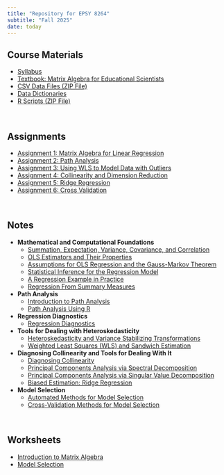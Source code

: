 ```yaml
---
title: "Repository for EPSY 8264"
subtitle: "Fall 2025"
date: today
---
```





## Course Materials

<nav aria-label="materials">
- [Syllabus](https://docs.google.com/document/d/1EgJKuDkiIARgaHWutzh97DvgT9mlOwIwjMhZks1cngA/edit?usp=sharing)
- [Textbook: Matrix Algebra for Educational Scientists](https://zief0002.github.io/matrix-algebra/)
- [CSV Data Files (ZIP File)](https://github.com/zief0002/symmetrical-fiesta/raw/refs/heads/main/files/data.zip)
- [Data Dictionaries](https://docs.google.com/document/d/1u-nQvGTRs-kL6OA4LxYYZyPytV_98v9vhmDUG7Xk0dw/edit?usp=drive_link)
- [R Scripts (ZIP File)](https://github.com/zief0002/symmetrical-fiesta/raw/refs/heads/main/files/R%20Scripts.zip)
</nav>

<br />


## Assignments

<nav aria-label="assignments">
- [Assignment 1: Matrix Algebra for Linear Regression](https://docs.google.com/document/d/1ZXfV635WEZ95Y1nICSLlMT_i5k1AyrrChE_pRQMKwGU/edit?usp=sharing)
- [Assignment 2: Path Analysis](https://docs.google.com/document/d/11EzuqiQZMmFzzonJ70YLru3qC7Wh80iCL7-JUmasdPA/edit?usp=sharing)
<!-- - [~~Assignment 3: Regression Diagnostics~~]() -->
- [Assignment 3: Using WLS to Model Data with Outliers](https://docs.google.com/document/d/1RDBLk8hB97CuG-hdj3I46Nwc2bQgeQSyI1dCIVTByl8/edit?usp=sharing)
- [Assignment 4: Collinearity and Dimension Reduction](https://docs.google.com/document/d/1Y1Bn3ynGod8jjQbMSCyLA8ypgOVKO4s41eExpDVYDX4/edit?usp=sharing)
- [Assignment 5: Ridge Regression](https://docs.google.com/document/d/1ZCRsM3VJPf_Ur5O52XVMAcPKIarqh99woxY2TuWpGBY/edit?usp=sharing)
- [Assignment 6: Cross Validation](https://docs.google.com/document/d/1qi2w9hGZ8kle4-Jri58cyjvR4-zdr8gob41nF2YtMNQ/edit?usp=sharing)
</nav>

<br />


## Notes

<nav aria-label="notes">
- **Mathematical and Computational Foundations**
  + [Summation, Expectation, Variance, Covariance, and Correlation](notes/01-01-summation-expectation.html) 
  + [OLS Estimators and Their Properties](notes/01-02-ols-estimators-and-their-properties.html)
  + [Assumptions for OLS Regression and the Gauss-Markov Theorem](notes/01-03-assumptions-and-gauss-markov-theorem.html)
  + [Statistical Inference for the Regression Model](notes/01-04-statistical-inference-for-the-regression-model.html) 
  + [A Regression Example in Practice](notes/01-05-regression-example.html) 
  + [Regression From Summary Measures](notes/01-06-regression-from-summary-measures.html)
- **Path Analysis**
  + [Introduction to Path Analysis](notes/02-01-intro-to-path-analysis.html)
  + [Path Analysis Using R](notes/02-02-path-analysis-using-r.html)
- **Regression Diagnostics**
  + [Regression Diagnostics](notes/03-01-regression-diagnostics.html)
- **Tools for Dealing with Heteroskedasticity**
  + [Heteroskedasticity and Variance Stabilizing Transformations](notes/04-01-heteroskedasticity-and-transformations.html)
  + [Weighted Least Squares (WLS) and Sandwich Estimation](notes/04-02-wls-and-sandwich-estimation.html)
- **Diagnosing Collinearity and Tools for Dealing With It**
  + [Diagnosing Collinearity](notes/05-01-diagnosing-collinearity.html)
  + [Principal Components Analysis via Spectral Decomposition](notes/05-02-pca-via-spectral-decomposition.html)
  + [Principal Components Analysis via Singular Value Decomposition](notes/05-03-pca-via-svd.html)
  + [Biased Estimation: Ridge Regression](notes/05-04-biased-estimation-ridge-regression.html)
- **Model Selection**
  + [Automated Methods for Model Selection](notes/06-01-automated-methods.html)
  + [Cross-Validation Methods for Model Selection](notes/06-02-cross-validation.html)
</nav>


<br />


## Worksheets

<nav aria-label="worksheets">
- [Introduction to Matrix Algebra](worksheets/01-introduction-to-matrix-algebra.html)
- [Model Selection](worksheets/02-model-selection.html)
</nav>

